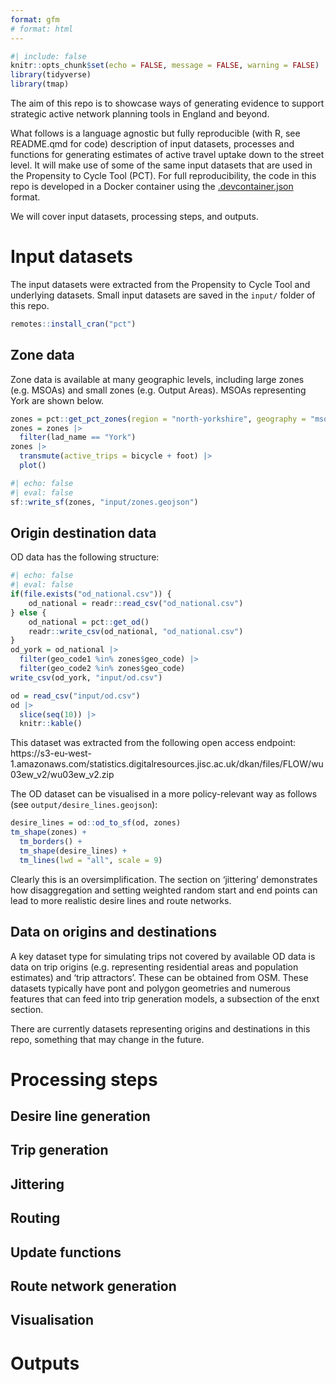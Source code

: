 ```yaml
---
format: gfm
# format: html
---
```


```r
#| include: false
knitr::opts_chunk$set(echo = FALSE, message = FALSE, warning = FALSE)
library(tidyverse)
library(tmap)
```

The aim of this repo is to showcase ways of generating evidence to support strategic active network planning tools in England and beyond.

What follows is a language agnostic but fully reproducible (with R, see README.qmd for code) description of input datasets, processes and functions for generating estimates of active travel uptake down to the street level.
It will make use of some of the same input datasets that are used in the Propensity to Cycle Tool (PCT).
For full reproducibility, the code in this repo is developed in a Docker container using the [.devcontainer.json](https://containers.dev/implementors/json_reference/) format.

We will cover input datasets, processing steps, and outputs.

# Input datasets

The input datasets were extracted from the Propensity to Cycle Tool and underlying datasets.
Small input datasets are saved in the `input/` folder of this repo.

```r
remotes::install_cran("pct")
```

## Zone data

Zone data is available at many geographic levels, including large zones (e.g. MSOAs) and small zones (e.g. Output Areas).
MSOAs representing York are shown below.

```r
zones = pct::get_pct_zones(region = "north-yorkshire", geography = "msoa")
zones = zones |>
  filter(lad_name == "York")
zones |>
  transmute(active_trips = bicycle + foot) |>
  plot()
```

```r
#| echo: false
#| eval: false
sf::write_sf(zones, "input/zones.geojson")
```


## Origin destination data

OD data has the following structure:

```r
#| echo: false
#| eval: false
if(file.exists("od_national.csv")) {
    od_national = readr::read_csv("od_national.csv")
} else {
    od_national = pct::get_od()
    readr::write_csv(od_national, "od_national.csv")
}
od_york = od_national |>
  filter(geo_code1 %in% zones$geo_code) |>
  filter(geo_code2 %in% zones$geo_code)
write_csv(od_york, "input/od.csv")
```


```r
od = read_csv("input/od.csv")
od |>
  slice(seq(10)) |>
  knitr::kable()
```

This dataset was extracted from the following open access endpoint: https://s3-eu-west-1.amazonaws.com/statistics.digitalresources.jisc.ac.uk/dkan/files/FLOW/wu03ew_v2/wu03ew_v2.zip

The OD dataset can be visualised in a more policy-relevant way as follows (see `output/desire_lines.geojson`):

```r
desire_lines = od::od_to_sf(od, zones)
tm_shape(zones) +
  tm_borders() +
  tm_shape(desire_lines) +
  tm_lines(lwd = "all", scale = 9)
```

Clearly this is an oversimplification.
The section on 'jittering' demonstrates how disaggregation and setting weighted random start and end points can lead to more realistic desire lines and route networks.

## Data on origins and destinations

A key dataset type for simulating trips not covered by available OD data is data on trip origins (e.g. representing residential areas and population estimates) and 'trip attractors'.
These can be obtained from OSM.
These datasets typically have pont and polygon geometries and numerous features that can feed into trip generation models, a subsection of the enxt section.

There are currently datasets representing origins and destinations in this repo, something that may change in the future.

# Processing steps

## Desire line generation

## Trip generation

## Jittering

## Routing

## Update functions

## Route network generation

## Visualisation

# Outputs

